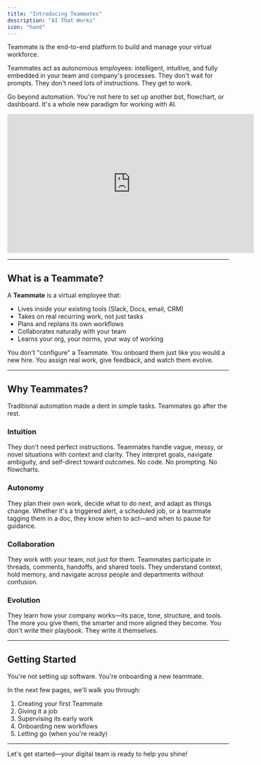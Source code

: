 ```yaml
---
title: "Introducing Teammates"
description: "AI That Works"
icon: "hand"
---
```


Teammate is the end-to-end platform to build and manage your virtual workforce.

Teammates act as autonomous employees: intelligent, intuitive, and fully embedded in your team and company's processes. They don't wait for prompts. They don't need lots of instructions. They get to work.

Go beyond automation. You're not here to set up another bot, flowchart, or dashboard. It's a whole new paradigm for working with AI.

<iframe width="560" height="315" src="https://www.youtube.com/embed/U0231xO8wB8?si=I-Vt7MZpYRtTJGCt" title="YouTube video player" frameborder="0" allow="accelerometer; autoplay; clipboard-write; encrypted-media; gyroscope; picture-in-picture; web-share" referrerpolicy="strict-origin-when-cross-origin" allowFullScreen ></iframe>

---

## What is a Teammate?

A **Teammate** is a virtual employee that:

- Lives inside your existing tools (Slack, Docs, email, CRM)
- Takes on real recurring work, not just tasks
- Plans and replans its own workflows
- Collaborates naturally with your team
- Learns your org, your norms, your way of working

You don't "configure" a Teammate. You onboard them just like you would a new hire. You assign real work, give feedback, and watch them evolve.

---

## Why Teammates?

Traditional automation made a dent in simple tasks. Teammates go after the rest.

### Intuition

They don't need perfect instructions. Teammates handle vague, messy, or novel situations with context and clarity. They interpret goals, navigate ambiguity, and self-direct toward outcomes. No code. No prompting. No flowcharts.

### Autonomy

They plan their own work, decide what to do next, and adapt as things change. Whether it's a triggered alert, a scheduled job, or a teammate tagging them in a doc, they know when to act—and when to pause for guidance.

### Collaboration

They work with your team, not just for them. Teammates participate in threads, comments, handoffs, and shared tools. They understand context, hold memory, and navigate across people and departments without confusion.

### Evolution

They learn how your company works—its pace, tone, structure, and tools. The more you give them, the smarter and more aligned they become. You don't write their playbook. They write it themselves.

---

## Getting Started

You're not setting up software. You're onboarding a new teammate.

In the next few pages, we'll walk you through:

1. Creating your first Teammate
2. Giving it a job
3. Supervising its early work
4. Onboarding new workflows
5. Letting go (when you're ready)

---

Let's get started—your digital team is ready to help you shine\!